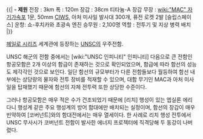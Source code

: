 {{|
'''- 제원'''
전장 : 3km
폭 : 120m
장갑 : 38cm 티타늄-A 장갑
무장 : [[wiki:"MAC" 자기가속포]] 1문, 50mm [[CIWS]], 아처 미사일 발사대 300개, 퓨전 로켓 2발
[슬립스페이스] 운항: 쇼-후치카와 초광속 엔진
승무원 : 2,100명
역할 : 전투기 및 지상 병력 배치
|}}

[[헤일로 시리즈]] 세계관에 등장하는 [[UNSC]]의 우주전함.

UNSC 해군의 전함 중에서는 [wiki:"UNSC 인피니티" 인피니티] 다음으로 큰 전함인 항공모함은 2개 이상의 함급이 존재하는 것으로 확인되었으며, 함급에 따라 함선의 성능도 제각각인 것으로 보인다. 일단 함선의 규모부터가 다른 전함들보다 월등하여 함선 내부에는 상당량의 물자와 전투 장비를 적재할 수 있으며, 대함 무기인 MAC과 아처 미사일을 탑재했기 때문에 함선의 자체 전투력 또한 상당한 수준이다.

그러나 항공모함은 매우 적은 수가 건조되었기 때문에 [리치] 행성이 있는 엡실론 에리다니 행성계 같은 주요 행성계의 방어 함대에만 배치되는 실정이며, 함선의 장갑이 매우 빈약하여 [코버넌트]와의 함대전에서는 매우 열세이다. 한 사례로 리치 행성 전투에서 UNSC 무사시가 코버넌트 전함이 발사한 에너지 프로젝터에 직격당해 두 동강이 나버렸다.
